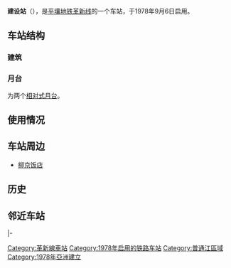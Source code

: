 {{Station Infobox
|Station Name=建設站<br />건설역
|Linecolor1  = #008000
|Image       = Pyongyang Metro Tour (15549679462).jpg
|ImageTitle  =
|Number      =
|country     = {{DPRK-PRK}}
|Location    = [[平壤直轄市|平壤直轄市]][[普通江區域|普通江區域]]
|Coord       ={{coord|39|2|5.2|N|125|43|57.5|E}}
|Line        =[[革新线|革新线]]
|Platform    =2个
|Exit        =
|Time        =1978年9月6日
|Time First  =
|Time Last   =
}}
'''建设站'''（{{kor|名=北|諺=건설역|漢=建設驛|羅=Kŏnsŏl yŏk|f=y}}），是[[平壤地铁|平壤地铁]][[革新线|革新线]]的一个车站，于1978年9月6日启用。

== 车站结构 ==
=== 建筑 ===
=== 月台 ===
为两个[[相对式月台|相对式月台]]。
== 使用情况 ==
== 车站周边 ==
* [[柳京饭店|柳京饭店]]
== 历史 ==
==邻近车站==
{{Start rail box|[[平壤地铁|平壤地铁]]}}
|-
{{s-inop|[[黄金谷站|黄金谷]]|[[光复站|光复]]方向|rows=2}}
{{s-line|[[革新线|革新线]]<br />建设站}}
{{s-inop|[[革新站|革新]]|[[乐园站|乐园]]方向}}
{{end box}}
{{革新线}}

[[Category:革新線車站|Category:革新線車站]]
[[Category:1978年启用的铁路车站|Category:1978年启用的铁路车站]]
[[Category:普通江區域|Category:普通江區域]]
[[Category:1978年亞洲建立|Category:1978年亞洲建立]]